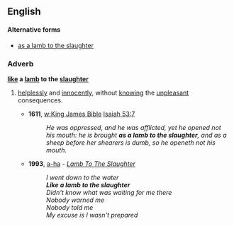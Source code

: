 ==English==

====Alternative forms====
* [[as a lamb to the slaughter]]

===Adverb===
'''[[like]] a [[lamb]] to the [[slaughter]]'''

# {{simile}} [[helplessly]] and [[innocently]], without [[knowing]] the [[unpleasant]] consequences.
#* '''1611''', [[w:King James Bible]] [[s:Bible (King James)/Isaiah|Isaiah 53:7]]
#*: ''He was oppressed, and he was afflicted, yet he opened not his mouth: he is brought '''as a lamb to the slaughter''', and as a sheep before her shearers is dumb, so he openeth not his mouth.''
#* '''1993''', [[w:a-ha|a-ha]] - ''[[w:Memorial Beach|Lamb To The Slaughter]]''
#*: ''I went down to the water''
#*: '''''Like a lamb to the slaughter'''''
#*: ''Didn't know what was waiting for me there''
#*: ''Nobody warned me''
#*: ''Nobody told me''
#*: ''My excuse is I wasn't prepared''
